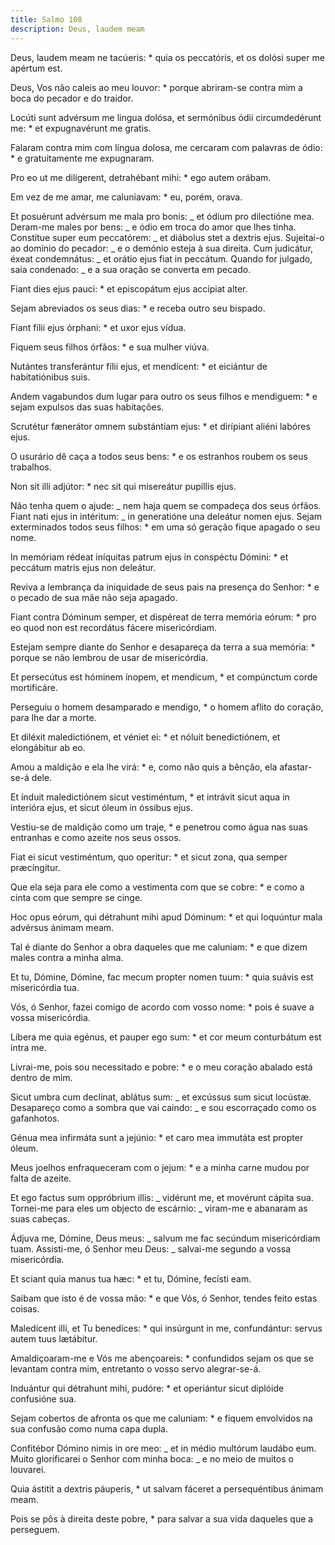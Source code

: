 ```yaml
---
title: Salmo 108
description: Deus, laudem meam
---
```


<div class="side-by-side not-content">

Deus, laudem meam ne tacúeris: \* quia os peccatóris, et os dolósi super me apértum est.

Deus, Vos não caleis ao meu louvor: \* porque abriram-se contra mim a boca do pecador e do traidor.

Locúti sunt advérsum me lingua dolósa, et sermónibus ódii circumdedérunt me: \* et expugnavérunt me gratis.

Falaram contra mim com língua dolosa, me cercaram com palavras de ódio: \* e gratuitamente me expugnaram.

Pro eo ut me dilígerent, detrahébant mihi: \* ego autem orábam.

Em vez de me amar, me caluniavam: \* eu, porém, orava.

Et posuérunt advérsum me mala pro bonis: _ et ódium pro dilectióne mea. Deram-me males por bens: _ e ódio em troca do amor que lhes tinha. Constítue super eum peccatórem: _ et diábolus stet a dextris ejus. Sujeitai-o ao domínio do pecador: _ e o demónio esteja à sua direita. Cum judicátur, éxeat condemnátus: _ et orátio ejus fiat in peccátum. Quando for julgado, saia condenado: _ e a sua oração se converta em pecado.

Fiant dies ejus pauci: \* et episcopátum ejus accípiat alter.

Sejam abreviados os seus dias: \* e receba outro seu bispado.

Fiant fílii ejus órphani: \* et uxor ejus vídua.

Fiquem seus filhos órfãos: \* e sua mulher viúva.

Nutántes transferántur fílii ejus, et mendícent: \* et eiciántur de habitatiónibus suis.

Andem vagabundos dum lugar para outro os seus filhos e mendiguem: \* e sejam expulsos das suas habitações.

Scrutétur fænerátor omnem substántiam ejus: \* et dirípiant aliéni labóres ejus.

O usurário dê caça a todos seus bens: \* e os estranhos roubem os seus trabalhos.

Non sit illi adjútor: \* nec sit qui misereátur pupíllis ejus.

Não tenha quem o ajude: _ nem haja quem se compadeça dos seus órfãos. Fiant nati ejus in intéritum: _ in generatióne una deleátur nomen ejus. Sejam exterminados todos seus filhos: \* em uma só geração fique apagado o seu nome.

In memóriam rédeat iníquitas patrum ejus in conspéctu Dómini: \* et peccátum matris ejus non deleátur.

Reviva a lembrança da iniquidade de seus pais na presença do Senhor: \* e o pecado de sua mãe não seja apagado.

Fiant contra Dóminum semper, et dispéreat de terra memória eórum: \* pro eo quod non est recordátus fácere misericórdiam.

Estejam sempre diante do Senhor e desapareça da terra a sua memória: \* porque se não lembrou de usar de misericórdia.

Et persecútus est hóminem ínopem, et mendícum, \* et compúnctum corde mortificáre.

Perseguiu o homem desamparado e mendigo, \* o homem aflito do coração, para lhe dar a morte.

Et diléxit maledictiónem, et véniet ei: \* et nóluit benedictiónem, et elongábitur ab eo.

Amou a maldição e ela lhe virá: \* e, como não quis a bênção, ela afastar-se-á dele.

Et índuit maledictiónem sicut vestiméntum, \* et intrávit sicut aqua in interióra ejus, et sicut óleum in óssibus ejus.

Vestiu-se de maldição como um traje, \* e penetrou como água nas suas entranhas e como azeite nos seus ossos.

Fiat ei sicut vestiméntum, quo operítur: \* et sicut zona, qua semper præcíngitur.

Que ela seja para ele como a vestimenta com que se cobre: \* e como a cinta com que sempre se cinge.

Hoc opus eórum, qui détrahunt mihi apud Dóminum: \* et qui loquúntur mala advérsus ánimam meam.

Tal é diante do Senhor a obra daqueles que me caluniam: \* e que dizem males contra a minha alma.

Et tu, Dómine, Dómine, fac mecum propter nomen tuum: \* quia suávis est misericórdia tua.

Vós, ó Senhor, fazei comigo de acordo com vosso nome: \* pois é suave a vossa misericórdia.

Líbera me quia egénus, et pauper ego sum: \* et cor meum conturbátum est intra me.

Livrai-me, pois sou necessitado e pobre: \* e o meu coração abalado está dentro de mim.

Sicut umbra cum declínat, ablátus sum: _ et excússus sum sicut locústæ. Desapareço como a sombra que vai caindo: _ e sou escorraçado como os gafanhotos.

Génua mea infirmáta sunt a jejúnio: \* et caro mea immutáta est propter óleum.

Meus joelhos enfraqueceram com o jejum: \* e a minha carne mudou por falta de azeite.

Et ego factus sum oppróbrium illis: _ vidérunt me, et movérunt cápita sua. Tornei-me para eles um objecto de escárnio: _ viram-me e abanaram as suas cabeças.

Ádjuva me, Dómine, Deus meus: _ salvum me fac secúndum misericórdiam tuam. Assisti-me, ó Senhor meu Deus: _ salvai-me segundo a vossa misericórdia.

Et sciant quia manus tua hæc: \* et tu, Dómine, fecísti eam.

Saibam que isto é de vossa mão: \* e que Vós, ó Senhor, tendes feito estas coisas.

Maledícent illi, et Tu benedíces: \* qui insúrgunt in me, confundántur: servus autem tuus lætábitur.

Amaldiçoaram-me e Vós me abençoareis: \* confundidos sejam os que se levantam contra mim, entretanto o vosso servo alegrar-se-á.

Induántur qui détrahunt mihi, pudóre: \* et operiántur sicut diplóide confusióne sua.

Sejam cobertos de afronta os que me caluniam: \* e fiquem envolvidos na sua confusão como numa capa dupla.

Confitébor Dómino nimis in ore meo: _ et in médio multórum laudábo eum. Muito glorificarei o Senhor com minha boca: _ e no meio de muitos o louvarei.

Quia ástitit a dextris páuperis, \* ut salvam fáceret a persequéntibus ánimam meam.

Pois se pôs à direita deste pobre, \* para salvar a sua vida daqueles que a perseguem.

</div>
